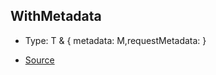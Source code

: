 ## WithMetadata

- Type: T & \{ metadata: M,requestMetadata:  }

- [Source](https://github.com/Androz2091/discord-player/blob/f2dbc02/packages/discord-player/src/fabric/Track.ts#L11)